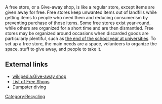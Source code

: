 A free store, or a Give-away shop, is like a regular store, except items are given away for free.  Free stores keep unwanted items out of landfills while getting items to people who need them and reducing consumerism by preventing purchase of those items.  Some free stores exist year-round, while others are organized for a short time and are then dismantled.   Free stores may be organized around occasions when discarded goods are particularly plentiful, such as [[dumpster diving#Dormster diving|the end of the school year at universities]].  To set up a free store, the main needs are a space, volunteers to organize the space, stuff to give away, and people to take it. 

== External links ==
*[[wikipedia:Give-away shop]]
*[http://wiki.GiftEconomy.org/wiki/Free_Shops List of Free Shops]
*[[Dumpster diving]]

[[Category:Recycling]]